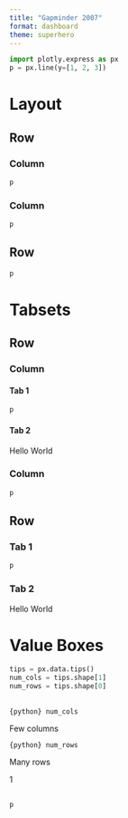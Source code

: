 ```yaml
---
title: "Gapminder 2007"
format: dashboard
theme: superhero
---
```


```python
import plotly.express as px
p = px.line(y=[1, 2, 3])
```

# Layout

## Row {height="30%"}

### Column {width="20%"}

```python
p
```

### Column {width="80%"}

```python
p
```

## Row {height="70%"}

```python
p
```

# Tabsets

## Row {height="30%"}

### Column {.tabset width="20%"}

#### Tab 1

```python
p
```

#### Tab 2

Hello World

### Column {width="80%"}

```python
p
```

## Row {.tabset height="70%"}

### Tab 1

```python
p
```

### Tab 2

Hello World

# Value Boxes

```python
tips = px.data.tips()
num_cols = tips.shape[1]
num_rows = tips.shape[0]
```

## {height="20%"}

:::{.valuebox title="Columns" color="primary" icon="heart"}
`{python} num_cols`

Few columns
:::

:::{.valuebox title="Rows" color="secondary" icon="arrow-down"}
`{python} num_rows`

Many rows
:::

:::{.valuebox title="Medium number" color="#5ba3b6" icon="bar-chart"}
1
:::

##

```python
p
```
